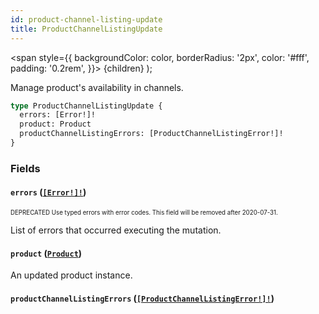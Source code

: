 ```yaml
---
id: product-channel-listing-update
title: ProductChannelListingUpdate
---
```


<span
style={{
      backgroundColor: color,
      borderRadius: '2px',
      color: '#fff',
      padding: '0.2rem',
    }}>
{children}
</span>
);

Manage product's availability in channels.

```graphql
type ProductChannelListingUpdate {
  errors: [Error!]!
  product: Product
  productChannelListingErrors: [ProductChannelListingError!]!
}
```

### Fields

#### `errors` ([`[Error!]!`](/api-reference/objects/error.mdx))

<sub><sup><Tag color="#ffba00">DEPRECATED</Tag> Use typed errors with error codes. This field will be removed after 2020-07-31.</sup></sub>

List of errors that occurred executing the mutation.

#### `product` ([`Product`](/api-reference/objects/product.mdx))

An updated product instance.

#### `productChannelListingErrors` ([`[ProductChannelListingError!]!`](/api-reference/objects/product-channel-listing-error.mdx))

